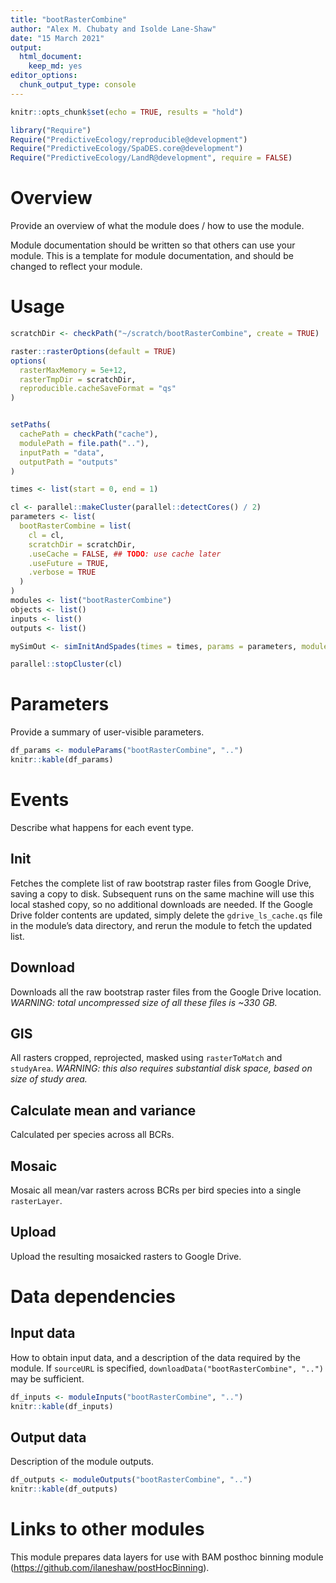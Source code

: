 ```yaml
---
title: "bootRasterCombine"
author: "Alex M. Chubaty and Isolde Lane-Shaw"
date: "15 March 2021"
output: 
  html_document: 
    keep_md: yes
editor_options:
  chunk_output_type: console
---
```


```r
knitr::opts_chunk$set(echo = TRUE, results = "hold")
```

```r
library("Require")
Require("PredictiveEcology/reproducible@development")
Require("PredictiveEcology/SpaDES.core@development")
Require("PredictiveEcology/LandR@development", require = FALSE)
```

# Overview

Provide an overview of what the module does / how to use the module.

Module documentation should be written so that others can use your module.
This is a template for module documentation, and should be changed to reflect your module.

# Usage

```r
scratchDir <- checkPath("~/scratch/bootRasterCombine", create = TRUE)

raster::rasterOptions(default = TRUE)
options(
  rasterMaxMemory = 5e+12,
  rasterTmpDir = scratchDir,
  reproducible.cacheSaveFormat = "qs"
)


setPaths(
  cachePath = checkPath("cache"),
  modulePath = file.path(".."),
  inputPath = "data",
  outputPath = "outputs"
)

times <- list(start = 0, end = 1)

cl <- parallel::makeCluster(parallel::detectCores() / 2)
parameters <- list(
  bootRasterCombine = list(
    cl = cl,
    scratchDir = scratchDir,
    .useCache = FALSE, ## TODO: use cache later
    .useFuture = TRUE,
    .verbose = TRUE
  )
)
modules <- list("bootRasterCombine")
objects <- list()
inputs <- list()
outputs <- list()

mySimOut <- simInitAndSpades(times = times, params = parameters, modules = modules, objects = objects)

parallel::stopCluster(cl)
```

# Parameters

Provide a summary of user-visible parameters.

```r
df_params <- moduleParams("bootRasterCombine", "..")
knitr::kable(df_params)
```

# Events

Describe what happens for each event type.

## Init

Fetches the complete list of raw bootstrap raster files from Google Drive, saving a copy to disk.
Subsequent runs on the same machine will use this local stashed copy, so no additional downloads are needed.
If the Google Drive folder contents are updated, simply delete the `gdrive_ls_cache.qs` file in the module's data directory, and rerun the module to fetch the updated list.

## Download

Downloads all the raw bootstrap raster files from the Google Drive location.
*WARNING: total uncompressed size of all these files is ~330 GB.*

## GIS

All rasters cropped, reprojected, masked using `rasterToMatch` and `studyArea`.
*WARNING: this also requires substantial disk space, based on size of study area.*

## Calculate mean and variance

Calculated per species across all BCRs.

## Mosaic

Mosaic all mean/var rasters across BCRs per bird species into a single `rasterLayer`.

## Upload

Upload the resulting mosaicked rasters to Google Drive.

# Data dependencies

## Input data

How to obtain input data, and a description of the data required by the module.
If `sourceURL` is specified, `downloadData("bootRasterCombine", "..")` may be sufficient.

```r
df_inputs <- moduleInputs("bootRasterCombine", "..")
knitr::kable(df_inputs)
```

## Output data

Description of the module outputs.

```r
df_outputs <- moduleOutputs("bootRasterCombine", "..")
knitr::kable(df_outputs)
```

# Links to other modules

This module prepares data layers for use with BAM posthoc binning module (<https://github.com/ilaneshaw/postHocBinning>).

